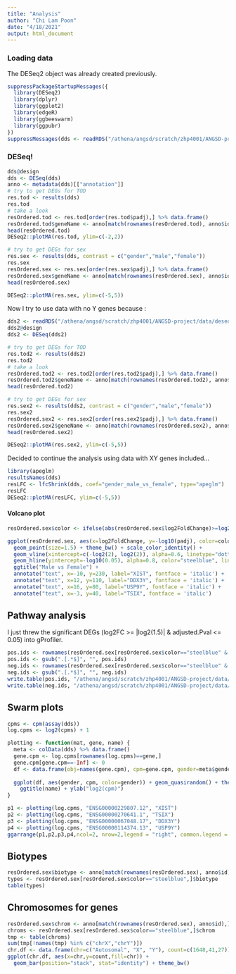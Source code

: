 ```yaml
---
title: "Analysis"
author: "Chi Lam Poon"
date: "4/18/2021"
output: html_document
---
```


### Loading data

The DESeq2 object was already created previously.

```r
suppressPackageStartupMessages({
  library(DESeq2)
  library(dplyr)
  library(ggplot2)
  library(edgeR)
  library(ggbeeswarm)
  library(ggpubr)
})
suppressMessages(dds <- readRDS("/athena/angsd/scratch/zhp4001/ANGSD-project/data/deseq.obj.rds"))
```

### DESeq!

```r
dds@design
dds <- DESeq(dds)
anno <- metadata(dds)[["annotation"]]
# try to get DEGs for TOD
res.tod <- results(dds)
res.tod
# take a look
resOrdered.tod <- res.tod[order(res.tod$padj),] %>% data.frame()
resOrdered.tod$geneName <- anno[match(rownames(resOrdered.tod), anno$id),]$symbol
head(resOrdered.tod)
DESeq2::plotMA(res.tod, ylim=c(-2,2))
```

```r
# try to get DEGs for sex
res.sex <- results(dds, contrast = c("gender","male","female"))
res.sex
resOrdered.sex <- res.sex[order(res.sex$padj),] %>% data.frame()
resOrdered.sex$geneName <- anno[match(rownames(resOrdered.sex), anno$id),]$symbol
head(resOrdered.sex)

DESeq2::plotMA(res.sex, ylim=c(-5,5))
```

Now I try to use data with no Y genes because :

```r
dds2 <- readRDS("/athena/angsd/scratch/zhp4001/ANGSD-project/data/deseq.obj.noXY.rds")
dds2@design
dds2 <- DESeq(dds2)

# try to get DEGs for TOD
res.tod2 <- results(dds2)
res.tod2
# take a look
resOrdered.tod2 <- res.tod2[order(res.tod2$padj),] %>% data.frame()
resOrdered.tod2$geneName <- anno[match(rownames(resOrdered.tod2), anno$id),]$symbol
head(resOrdered.tod2)

# try to get DEGs for sex
res.sex2 <- results(dds2, contrast = c("gender","male","female"))
res.sex2
resOrdered.sex2 <- res.sex2[order(res.sex2$padj),] %>% data.frame()
resOrdered.sex2$geneName <- anno[match(rownames(resOrdered.sex2), anno$id),]$symbol
head(resOrdered.sex2)

DESeq2::plotMA(res.sex2, ylim=c(-5,5))
```

Decided to continue the analysis using data with XY genes included...

```r
library(apeglm)
resultsNames(dds)
resLFC <- lfcShrink(dds, coef="gender_male_vs_female", type="apeglm")
resLFC
DESeq2::plotMA(resLFC, ylim=c(-5,5))
```

#### Volcano plot
```r
resOrdered.sex$color <- ifelse(abs(resOrdered.sex$log2FoldChange)>=log2(2) & resOrdered.sex$padj <= 0.05, "steelblue", "lightgrey")

ggplot(resOrdered.sex, aes(x=log2FoldChange, y=-log10(padj), color=color)) +
  geom_point(size=1.5) + theme_bw() + scale_color_identity() + 
  geom_vline(xintercept=c(-log2(2), log2(2)), alpha=0.6, linetype="dotted") +
  geom_hline(yintercept=-log10(0.05), alpha=0.8, color="steelblue", linetype="dotted") +
  ggtitle("Male vs Female") +
  annotate("text", x=-10, y=230, label="XIST", fontface = 'italic') +
  annotate("text", x=12, y=110, label="DDX3Y", fontface = 'italic') +
  annotate("text", x=16, y=80, label="USP9Y", fontface = 'italic') +
  annotate("text", x=-3, y=40, label="TSIX", fontface = 'italic')
```

## Pathway analysis
I just threw the significant DEGs (log2FC >= |log2(1.5)| & adjusted.Pval <= 0.05) into gProfiler.
```r
pos.ids <- rownames(resOrdered.sex[resOrdered.sex$color=="steelblue" & resOrdered.sex$log2FoldChange>0, ])
pos.ids <- gsub(".[.*$]", "", pos.ids)
neg.ids <- rownames(resOrdered.sex[resOrdered.sex$color=="steelblue" & resOrdered.sex$log2FoldChange<0, ])
neg.ids <- gsub(".[.*$]", "", neg.ids)
write.table(pos.ids, "/athena/angsd/scratch/zhp4001/ANGSD-project/data/sig.pos.id.txt", quote = F, row.names = F, col.names = F)
write.table(neg.ids, "/athena/angsd/scratch/zhp4001/ANGSD-project/data/sig.neg.id.txt", quote = F, row.names = F, col.names = F)

```

## Swarm plots

```r
cpms <- cpm(assay(dds))
log.cpms <- log2(cpms) + 1

plotting <- function(mat, gene, name) {
  meta <- colData(dds) %>% data.frame()
  gene.cpm <- log.cpms[rownames(log.cpms)==gene,]
  gene.cpm[gene.cpm==-Inf] <- 0
  df <- data.frame(obj=names(gene.cpm), cpm=gene.cpm, gender=meta$gender)
  
  ggplot(df, aes(gender, cpm, color=gender)) + geom_quasirandom() + theme_bw() +
    ggtitle(name) + ylab("log2(cpm)")
}

p1 <- plotting(log.cpms, "ENSG00000229807.12", "XIST")
p2 <- plotting(log.cpms, "ENSG00000270641.1", "TSIX")
p3 <- plotting(log.cpms, "ENSG00000067048.17", "DDX3Y")
p4 <- plotting(log.cpms, "ENSG00000114374.13", "USP9Y")
ggarrange(p1,p2,p3,p4,ncol=2, nrow=2,legend = "right", common.legend = T)
```

## Biotypes

```r
resOrdered.sex$biotype <- anno[match(rownames(resOrdered.sex), anno$id),]$biotype
types <- resOrdered.sex[resOrdered.sex$color=="steelblue",]$biotype
table(types)
```

## Chromosomes for genes
```r
resOrdered.sex$chrom <- anno[match(rownames(resOrdered.sex), anno$id),]$chrom
chroms <- resOrdered.sex[resOrdered.sex$color=="steelblue",]$chrom
tmp <- table(chroms)
sum(tmp[!names(tmp) %in% c("chrX","chrY")])
chr.df <- data.frame(chr=c("Autosomal", "X", "Y"), count=c(1648,41,27))
ggplot(chr.df, aes(x=chr,y=count,fill=chr)) +
  geom_bar(position="stack", stat="identity") + theme_bw()
```
